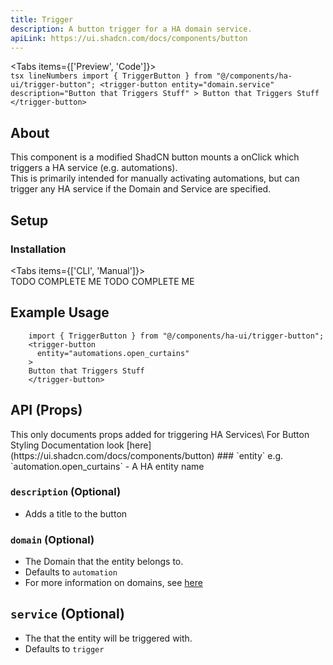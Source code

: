 ```yaml
---
title: Trigger
description: A button trigger for a HA domain service.
apiLink: https://ui.shadcn.com/docs/components/button
---
```



<Tabs items={['Preview', 'Code']}>
  <Tab value="Preview">    
    <TriggerPreview />
  </Tab>
  <Tab value="Code">
    ```tsx lineNumbers
      import { TriggerButton } from "@/components/ha-ui/trigger-button";
      <trigger-button
        entity="domain.service"  
        description="Button that Triggers Stuff"
      >
        Button that Triggers Stuff
      </trigger-button>
    ```
  </Tab>
</Tabs>

## About
This component is a modified ShadCN button mounts a onClick which triggers a HA service (e.g. automations).\
This is primarily intended for manually activating automations, but can trigger any HA service if the Domain and Service are specified.


## Setup
### Installation
<Tabs items={['CLI', 'Manual']}>
  <Tab value="CLI">    
    TODO COMPLETE ME
  </Tab>
  <Tab value="Manual">
    TODO COMPLETE ME
  </Tab>
</Tabs>

## Example Usage
```tsx lineNumbers
    import { TriggerButton } from "@/components/ha-ui/trigger-button";
    <trigger-button
      entity="automations.open_curtains"  
    >
    Button that Triggers Stuff
    </trigger-button>
```

## API (Props)
<Callout >
    This only documents props added for triggering HA Services\
    For Button Styling Documentation look [here](https://ui.shadcn.com/docs/components/button)

</Callout>
### `entity`
e.g. `automation.open_curtains`
- A HA entity name

### `description` (Optional)
- Adds a title to the button

### `domain` (Optional)
- The Domain that the entity belongs to.
- Defaults to `automation`
- For more information on domains, see [here](https://www.home-assistant.io/docs/configuration/entities_domains/#domains)

## `service` (Optional)
- The that the entity will be triggered with.
- Defaults to `trigger`